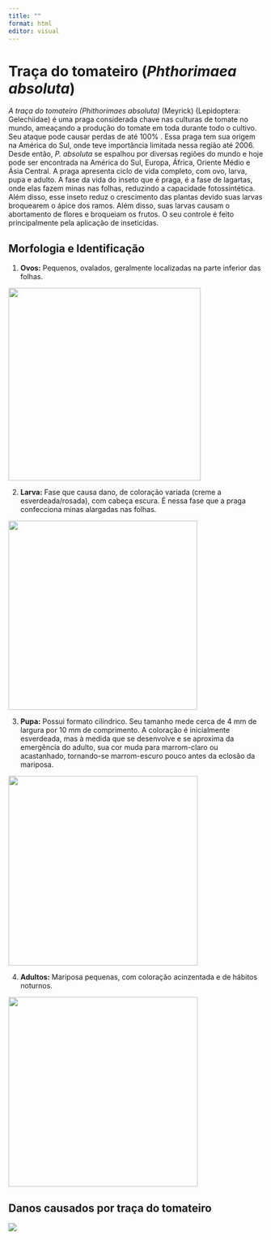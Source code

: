 ```yaml
---
title: ""
format: html
editor: visual
---
```


# Traça do tomateiro (*Phthorimaea absoluta*)

*A traça do tomateiro (Phithorimaes absoluta)* (Meyrick) (Lepidoptera: Gelechiidae) é uma praga considerada chave nas culturas de tomate no mundo, ameaçando a produção do tomate em toda durante todo o cultivo. Seu ataque pode causar perdas de até 100% . Essa praga tem sua origem na América do Sul, onde teve importância limitada nessa região até 2006. Desde então, *P. absoluta* se espalhou por diversas regiões do mundo e hoje pode ser encontrada na América do Sul, Europa, África, Oriente Médio e Ásia Central. A praga apresenta ciclo de vida completo, com ovo, larva, pupa e adulto. A fase da vida do inseto que é praga, é a fase de lagartas, onde elas fazem minas nas folhas, reduzindo a capacidade fotossintética. Além disso, esse inseto reduz o crescimento das plantas devido suas larvas broquearem o ápice dos ramos. Além disso, suas larvas causam o abortamento de flores e broqueiam os frutos. O seu controle é feito principalmente pela aplicação de inseticidas.

## **Morfologia e Identificação**

1.  **Ovos:** Pequenos, ovalados, geralmente localizadas na parte inferior das folhas.

![](images/clipboard-666887375.png){fig-align="center" width="380"}

2.  **Larva:** Fase que causa dano, de coloração variada (creme a esverdeada/rosada), com cabeça escura. É nessa fase que a praga confecciona minas alargadas nas folhas.

![](images/clipboard-434947254.png){fig-align="center" width="373"}

3.  **Pupa:** Possui formato cilíndrico. Seu tamanho mede cerca de 4 mm de largura por 10 mm de comprimento. A coloração é inicialmente esverdeada, mas à medida que se desenvolve e se aproxima da emergência do adulto, sua cor muda para marrom-claro ou acastanhado, tornando-se marrom-escuro pouco antes da eclosão da mariposa.

![](images/clipboard-656850817.png){fig-align="center" width="374"}

4.  **Adultos:** Mariposa pequenas, com coloração acinzentada e de hábitos noturnos.

![](images/clipboard-1784201641.png){fig-align="center" width="374"}

## Danos causados por traça do tomateiro

![](images/clipboard-1600322853.png){fig-align="center"}
